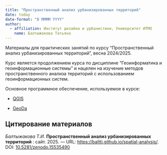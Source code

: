 ```yaml
---
title: "Пространственный анализ урбанизированных территорий"
date: today
date-format: "D MMMM YYYY"
author:
  - affiliation: Институт дизайна и урбанистики, Университет ИТМО 
    name: Балтыжакова Татьяна 
---
```


Материалы для практических занятий по курсу "Пространственный анализ урбанизированных территорий", весна 2024/2025.

Курс является продолжением курса по дисциплине "Геоинформатика и геоинформационные системы" и нацелен на изучение методов пространственного анализа территорий с использованием геоинформационных систем.

Основное программное обеспечение, используемое в курсе:

-   [QGIS](https://qgis.org/)

-   [GeoDa](https://geodacenter.github.io/)

::: callout-note
## Цитирование материалов

*Балтыжакова Т.И.* **Пространственный анализ урбанизированных территорий** : сайт. 2025. --- URL: <https://baltti.github.io/spatial-analysis/>. DOI: [10.5281/zenodo.15535490](https://doi.org/10.5281/zenodo.15535490)
:::
